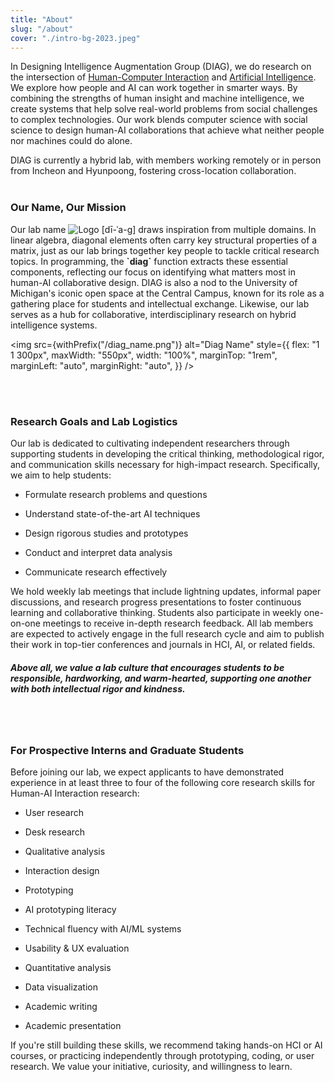 ```yaml
---
title: "About"
slug: "/about"
cover: "./intro-bg-2023.jpeg"
---
```




In Designing Intelligence Augmentation Group (DIAG), we do research on the intersection of [Human-Computer Interaction](https://interactions.acm.org/archive/view/march-april-2013/teaching-and-learning-human-computer-interaction) and [Artificial Intelligence](https://www.csee.umbc.edu/courses/471/papers/turing.pdf). We explore how people and AI can work together in smarter ways. By combining the strengths of human insight and machine intelligence, we create systems that help solve real-world problems from social challenges to complex technologies. Our work blends computer science with social science to design human-AI collaborations that achieve what neither people nor machines could do alone.

DIAG is currently a hybrid lab, with members working remotely or in person from Incheon and Hyunpoong, fostering cross-location collaboration.<br/><br/>

### Our Name, Our Mission
<div
  style={{
    display: "flex",
    flexWrap: "wrap",
    alignItems: "center",
    justifyContent: "space-between",
  }}
>
  <div
    style={{
      flex: "1 1 300px",
      minWidth: "300px",
      fontSize: "1.2rem",
      marginRight: "1rem"
    }}
  >
    Our lab name <img src={withPrefix("/diag_logo.png")} alt="Logo" style={{ width: "120px", verticalAlign: "middle", marginRight: "4px" }} /> [dī-ˈa-g] draws inspiration from multiple domains. In linear algebra, diagonal elements often carry key structural properties of a matrix, just as our lab brings together key people to tackle critical research topics. In programming, the <strong>`diag`</strong> function extracts these essential components, reflecting our focus on identifying what matters most in human-AI collaborative design. DIAG is also a nod to the University of Michigan's iconic open space at the Central Campus, known for its role as a gathering place for students and intellectual exchange. Likewise, our lab serves as a hub for collaborative, interdisciplinary research on hybrid intelligence systems.
  </div>

  <img
    src={withPrefix("/diag_name.png")}
    alt="Diag Name"
    style={{
      flex: "1 1 300px",
      maxWidth: "550px",
      width: "100%",
      marginTop: "1rem",
      marginLeft: "auto",
      marginRight: "auto",
    }}
  />
</div><br/><br/>


### Research Goals and Lab Logistics

Our lab is dedicated to cultivating independent researchers through supporting students in developing the critical thinking, methodological rigor, and communication skills necessary for high-impact research. Specifically, we aim to help students:

- Formulate research problems and questions

- Understand state-of-the-art AI techniques

- Design rigorous studies and prototypes

- Conduct and interpret data analysis

- Communicate research effectively<br/>

We hold weekly lab meetings that include lightning updates, informal paper discussions, and research progress presentations to foster continuous learning and collaborative thinking. Students also participate in weekly one-on-one meetings to receive in-depth research feedback. All lab members are expected to actively engage in the full research cycle and aim to publish their work in top-tier conferences and journals in HCI, AI, or related fields.

##### Above all, we value a lab culture that encourages students to be responsible, hardworking, and warm-hearted, supporting one another with both intellectual rigor and kindness.
<br/><br/>

### For Prospective Interns and Graduate Students

Before joining our lab, we expect applicants to have demonstrated experience in at least three to four of the following core research skills for Human-AI Interaction research:
* User research

* Desk research

* Qualitative analysis

* Interaction design

* Prototyping

* AI prototyping literacy

* Technical fluency with AI/ML systems

* Usability & UX evaluation

* Quantitative analysis

* Data visualization

* Academic writing

* Academic presentation

If you're still building these skills, we recommend taking hands-on HCI or AI courses, or practicing independently through prototyping, coding, or user research. We value your initiative, curiosity, and willingness to learn.
